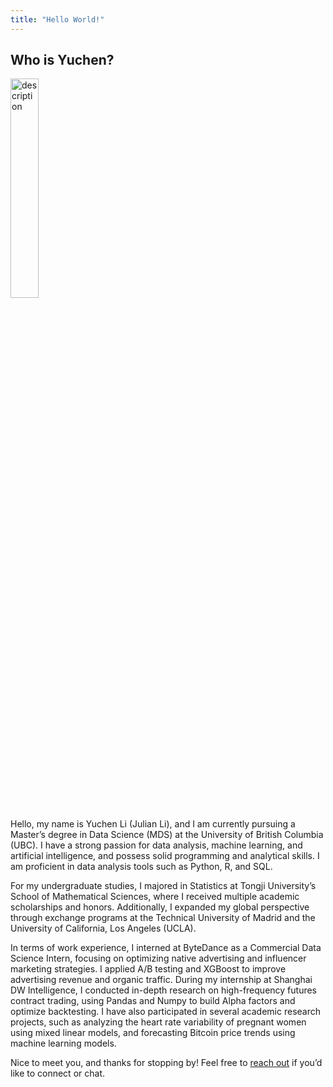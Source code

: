 ```yaml
---
title: "Hello World!"
---
```

## Who is Yuchen?

<img src="imgs/IMG_1089.JPG" alt="description" width="30%">

Hello, my name is Yuchen Li (Julian Li), and I am currently pursuing a Master's degree in Data Science (MDS) at the University of British Columbia (UBC). I have a strong passion for data analysis, machine learning, and artificial intelligence, and possess solid programming and analytical skills. I am proficient in data analysis tools such as Python, R, and SQL.

For my undergraduate studies, I majored in Statistics at Tongji University's School of Mathematical Sciences, where I received multiple academic scholarships and honors. Additionally, I expanded my global perspective through exchange programs at the Technical University of Madrid and the University of California, Los Angeles (UCLA).

In terms of work experience, I interned at ByteDance as a Commercial Data Science Intern, focusing on optimizing native advertising and influencer marketing strategies. I applied A/B testing and XGBoost to improve advertising revenue and organic traffic. During my internship at Shanghai DW Intelligence, I conducted in-depth research on high-frequency futures contract trading, using Pandas and Numpy to build Alpha factors and optimize backtesting. I have also participated in several academic research projects, such as analyzing the heart rate variability of pregnant women using mixed linear models, and forecasting Bitcoin price trends using machine learning models.

Nice to meet you, and thanks for stopping by! Feel free to <a href="mailto:yuchenli.cn@gmail.com">reach out</a> if you'd like to connect or chat.

